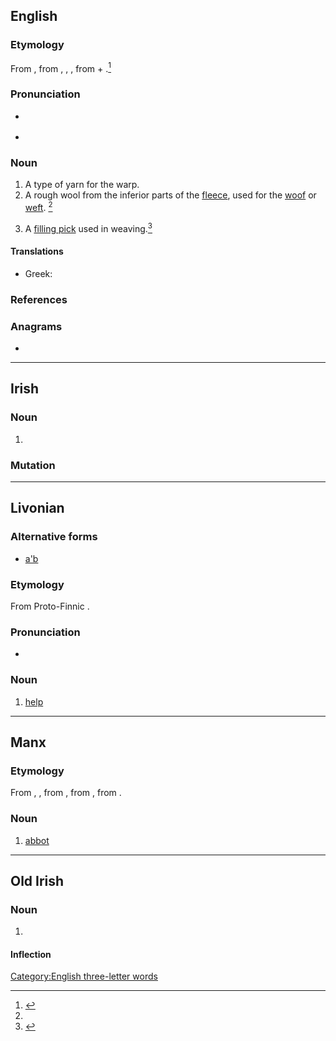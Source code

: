 {{also|-abb|abb.}}
==English==

===Etymology===
From {{inh|en|enm|abb}}, from {{inh|en|ang|āweb}}, {{m|ang|āb}}, {{m|ang|ōweb}}, from {{m|ang|a-|away}} + {{m|ang|web||warp thread}}.<ref name=SOED>{{R:SOED5|page=3}}</ref>

===Pronunciation===
* {{a|GenAm}} {{IPA|/æb/|lang=en}}
* {{rhymes|æb|lang=en}}

===Noun===
{{en-noun}}

# A type of yarn for the warp.
# A rough wool from the inferior parts of the [[fleece]], used for the [[woof]] or [[weft]]. {{defdate|First attested around 1150 to 1350.}}<ref name=SOED/>
# {{lb|en|UK}} A [[filling pick]] used in weaving.<ref>{{R:MW3 1976|page=2}}</ref>

====Translations====
{{trans-top|type of yarn for the warp}}
* Greek: {{t+|el|υφάδι|n}}
{{trans-mid}}
{{trans-bottom}}

===References===
<references/>

===Anagrams===
* {{anagrams|en|B.B.A.|BBA|bab}}

[[Category:English three-letter words]]

----

==Irish==

===Noun===
{{ga-noun|m|abbadh|abbaí}}

# {{obsolete spelling of|ab||abbot|lang=ga}}

===Mutation===
{{ga-mut-vowel}}

----

==Livonian==

===Alternative forms===
* {{qual|Courland}} [[a'b]]

===Etymology===
From Proto-Finnic {{m|fiu-fin-pro|*api}}.

===Pronunciation===
* {{liv-IPA|ɑb|1}}

===Noun===
{{head|liv|noun}}

# [[help]]

----

==Manx==

===Etymology===
From {{inh|gv|sga|ap}}, {{m|sga|abb}}, from {{der|gv|la|abbās}}, from {{der|gv|grc|ἀββᾶς}}, from {{der|gv|arc|אבא||father|tr=’abbā|sc=Hebr}}.

===Noun===
{{gv-noun|m|abbyn|abb}}

# {{lb|gv|Christianity}} [[abbot]]
#: {{ux|gv|Abbyr ''''abb'''' dyn gleashagh dty chab.|Say 'abbot' without moving your jaw.}}

----

==Old Irish==

===Noun===
{{sga-noun|m}}

# {{alternative spelling of|ap|lang=sga}}

====Inflection====
{{sga-decl-noun
|class=t-m
}}